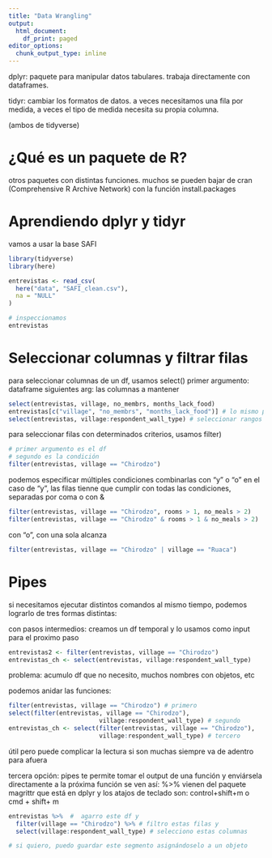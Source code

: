 ```yaml
---
title: "Data Wrangling"
output:
  html_document:
    df_print: paged
editor_options:
  chunk_output_type: inline
---
```


dplyr: paquete para manipular datos tabulares. 
trabaja directamente con dataframes.

tidyr: cambiar los formatos de datos.
a veces necesitamos una fila por medida, a veces el tipo de medida necesita su propia columna.

(ambos de tidyverse)

# ¿Qué es un paquete de R?

otros paquetes con distintas funciones. 
muchos se pueden bajar de cran (Comprehensive R Archive Network) con la función install.packages

# Aprendiendo dplyr y tidyr

vamos a usar la base SAFI
```r
library(tidyverse)
library(here)

entrevistas <- read_csv(
  here("data", "SAFI_clean.csv"),
  na = "NULL"
)

# inspeccionamos
entrevistas
```

# Seleccionar columnas y filtrar filas

para seleccionar columnas de un df, usamos select()
primer argumento: dataframe
siguientes arg: las columnas a mantener

```r
select(entrevistas, village, no_membrs, months_lack_food)
entrevistas[c("village", "no_membrs", "months_lack_food")] # lo mismo pero subsetteando con funciones de R base
select(entrevistas, village:respondent_wall_type) # seleccionar rangos
```
para seleccionar filas con determinados criterios, usamos filter)
```r
# primer argumento es el df
# segundo es la condición
filter(entrevistas, village == "Chirodzo")
```
podemos especificar múltiples condiciones
combinarlas con "y" o "o"
en el caso de "y", las filas tienne que cumplir con todas las condiciones, separadas por coma o con &

```r
filter(entrevistas, village == "Chirodzo", rooms > 1, no_meals > 2)
filter(entrevistas, village == "Chirodzo" & rooms > 1 & no_meals > 2)
```
con "o", con una sola alcanza
```r
filter(entrevistas, village == "Chirodzo" | village == "Ruaca")
```

# Pipes

si necesitamos ejecutar distintos comandos al mismo tiempo, podemos lograrlo de tres formas distintas:

con pasos intermedios: creamos un df temporal y lo usamos como input para el proximo paso
```r
entrevistas2 <- filter(entrevistas, village == "Chirodzo")
entrevistas_ch <- select(entrevistas, village:respondent_wall_type)
```
problema: acumulo df que no necesito, muchos nombres con objetos, etc

podemos anidar las funciones:
```r
filter(entrevistas, village == "Chirodzo") # primero
select(filter(entrevistas, village == "Chirodzo"),
                         village:respondent_wall_type) # segundo
entrevistas_ch <- select(filter(entrevistas, village == "Chirodzo"),
                         village:respondent_wall_type) # tercero
```
útil pero puede complicar la lectura si son muchas
siempre va de adentro para afuera

tercera opción: pipes
te permite tomar el output de una función y enviársela directamente a la próxima función
se ven así: %>% vienen del paquete magrittr que está en dplyr y los atajos de teclado son: control+shift+m o cmd + shift+ m

```r
entrevistas %>%  #  agarro este df y
  filter(village == "Chirodzo") %>% # filtro estas filas y
  select(village:respondent_wall_type) # selecciono estas columnas

# si quiero, puedo guardar este segmento asignándoselo a un objeto
```

